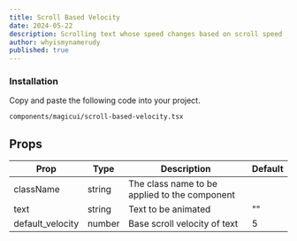 ```yaml
---
title: Scroll Based Velocity
date: 2024-05-22
description: Scrolling text whose speed changes based on scroll speed
author: whyismynamerudy
published: true
---
```


<ComponentPreview name="scroll-based-velocity-demo" />

<Steps>

### Installation

Copy and paste the following code into your project.

```text
components/magicui/scroll-based-velocity.tsx
```

<ComponentSource name="scroll-based-velocity" />

</Steps>

## Props

| Prop             | Type            | Description                                        | Default |
| ---------------- | --------------- | -------------------------------------------------- | ------- |
| className        | string          | The class name to be applied to the component      |         |
| text             | string          | Text to be animated                                | ""      |
| default_velocity | number          | Base scroll velocity of text                       | 5       |
